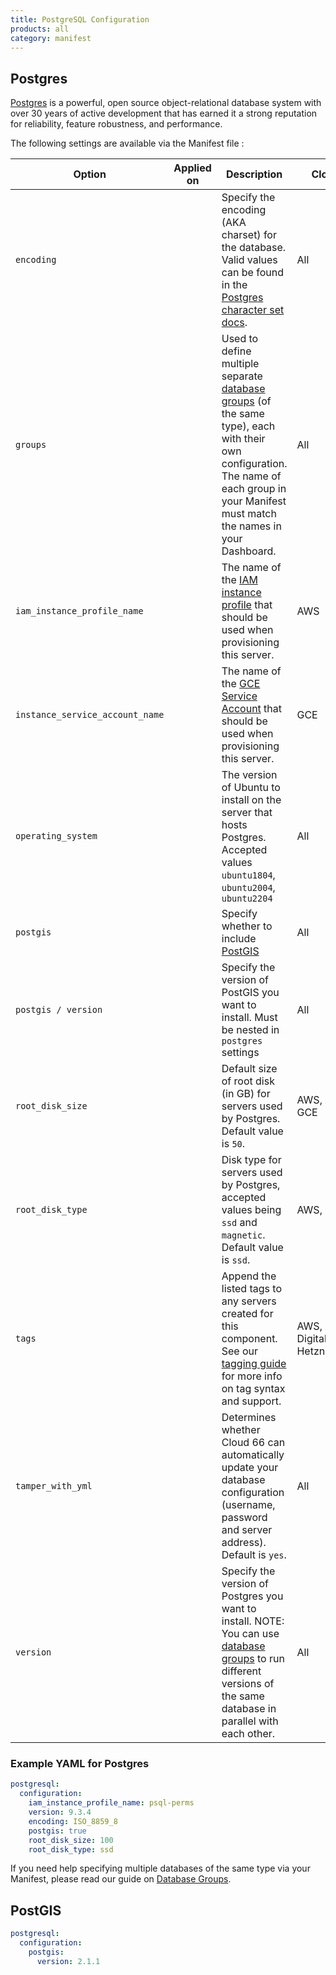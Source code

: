 ```yaml
---
title: PostgreSQL Configuration
products: all
category: manifest
---
```


## Postgres

[Postgres](https://www.postgresql.org/) is a powerful, open source object-relational database system with over 30 years of active development that has earned it a strong reputation for reliability, feature robustness, and performance.

The following settings are available via the Manifest file :

|Option|Applied on|Description|Clouds|
|--- |--- |--- |--- |
|`encoding`|<Glyph icon="build" />|Specify the encoding (AKA charset) for the database. Valid values can be found in the [Postgres character set docs](https://www.postgresql.org/docs/current/multibyte#MULTIBYTE-CHARSET-SUPPORTED).|All|
|`groups`|<Glyph icon="upgrade" />|Used to define multiple separate [database groups](/:product/:version?/databases/attaching-multiple-databases) (of the same type), each with their own configuration. The name of each group in your Manifest must match the names in your Dashboard.|All|
|`iam_instance_profile_name`|<Glyph icon="build" />|The name of the [IAM instance profile](/:product/:version?/build-and-config/advanced-cloud-configurations#using-iam-instance-profiles-with-your-servers) that should be used when provisioning this server.|AWS|
|`instance_service_account_name`|<Glyph icon="build" />|The name of the [GCE Service Account](/:product/:version?/build-and-config/advanced-cloud-configurations#using-gce-service-accounts-with-cloud-66) that should be used when provisioning this server.|GCE|
|`operating_system`|<Glyph icon="build" />|The version of Ubuntu to install on the server that hosts Postgres. Accepted values `ubuntu1804`, `ubuntu2004`, `ubuntu2204`|All|
|`postgis`|<Glyph icon="build" />|Specify whether to include [PostGIS](https://postgis.net/)|All|
|`postgis / version`|<Glyph icon="build" />|Specify the version of PostGIS you want to install. Must be nested in `postgres` settings|All|
|`root_disk_size`|<Glyph icon="build" />|Default size of root disk (in GB) for servers used by Postgres. Default value is `50`.|AWS, Azure, GCE|
|`root_disk_type`|<Glyph icon="build" />|Disk type for servers used by Postgres, accepted values being `ssd` and `magnetic`. Default value is `ssd`.|AWS, GCE|
| `tags` | <Glyph icon="build" /> | Append the listed tags to any servers created for this component. See our [tagging guide](/:product/:version?/servers/tagging-components) for more info on tag syntax and support. | AWS, Azure, DigitalOcean, Hetzner |
|`tamper_with_yml`|<Glyph icon="redeploy" />|Determines whether Cloud 66 can automatically update your database configuration (username, password and server address). Default is `yes`.|All|
|`version`|<Glyph icon="build" />|Specify the version of Postgres you want to install. NOTE: You can use [database groups](/:product/:version?/databases/attaching-multiple-databases) to run different versions of the same database in parallel with each other.|All|

### Example YAML for Postgres

```yaml
postgresql:
  configuration:
    iam_instance_profile_name: psql-perms
    version: 9.3.4
    encoding: ISO_8859_8
    postgis: true
    root_disk_size: 100
    root_disk_type: ssd
```

If you need help specifying multiple databases of the same type via your Manifest, please read our guide on [Database Groups](/:product/:version?/manifest/database-groups).

## PostGIS
 
```yaml
postgresql:
  configuration:
    postgis:
      version: 2.1.1
```